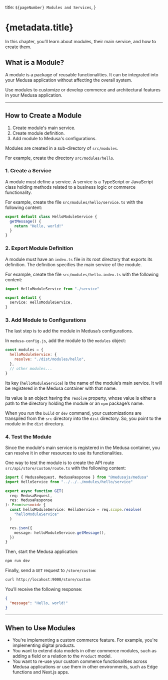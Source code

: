   title: `${pageNumber} Modules and Services`,
}

# {metadata.title}

In this chapter, you’ll learn about modules, their main service, and how to create them.

## What is a Module?

A module is a package of reusable functionalities. It can be integrated into your Medusa application without affecting the overall system.

Use modules to customize or develop commerce and architectural features in your Medusa application.

---

## How to Create a Module

<Note title="Steps Summary">

1. Create module's main service.
2. Create module definition.
3. Add module to Medusa's configurations.

</Note>

Modules are created in a sub-directory of `src/modules`.

For example, create the directory `src/modules/hello`.

### 1. Create a Service

A module must define a service. A service is a TypeScript or JavaScript class holding methods related to a business logic or commerce functionality.

For example, create the file `src/modules/hello/service.ts` with the following content:

```ts title="src/modules/hello/service.ts"
export default class HelloModuleService {
  getMessage() {
    return "Hello, world!"
  }
}
```

### 2. Export Module Definition

A module must have an `index.ts` file in its root directory that exports its definition. The definition specifies the main service of the module.

For example, create the file `src/modules/hello.index.ts` with the following content:

```ts title="src/modules/hello.index.ts" highlights={[["4", "", "The main service of the module."]]}
import HelloModuleService from "./service"

export default {
  service: HelloModuleService,
}
```

### 3. Add Module to Configurations

The last step is to add the module in Medusa’s configurations.

In `medusa-config.js`, add the module to the `modules` object:

```js title="medusa-config.js" highlights={[["2", "helloModuleService", "The key of the main service to be registered in the Medusa container."]]}
const modules = {
  helloModuleService: {
    resolve: "./dist/modules/hello",
  },
  // other modules...
}
```

Its key (`helloModuleService`) is the name of the module’s main service. It will be registered in the Medusa container with that name.

Its value is an object having the `resolve` property, whose value is either a path to the directory holding the module or an `npm` package’s name.

<Note title="Tip">

When you run the `build` or `dev` command, your customizations are transpiled from the `src` directory into the `dist` directory. So, you point to the module in the `dist` directory.

</Note>

### 4. Test the Module

Since the module's main service is registered in the Medusa container, you can resolve it in other resources to use its functionalities.

One way to test the module is to create the API route `src/api/store/custom/route.ts` with the following content:

```ts title="src/api/store/custom/route.ts"
import { MedusaRequest, MedusaResponse } from "@medusajs/medusa"
import HelloService from "../../../modules/hello/service"

export async function GET(
  req: MedusaRequest,
  res: MedusaResponse
): Promise<void> {
  const helloModuleService: HelloService = req.scope.resolve(
    "helloModuleService"
  )

  res.json({
    message: helloModuleService.getMessage(),
  })
}
```

Then, start the Medusa application:

```bash npm2yarn
npm run dev
```

Finally, send a `GET` request to `/store/custom`:

```bash apiTesting testApiUrl="http://localhost:9000/store/custom" testApiMethod="GET"
curl http://locahost:9000/store/custom
```

You’ll receive the following response:

```json
{
  "message": "Hello, world!"
}
```

---

## When to Use Modules

<Note title="Use modules when" type="success">

- You're implementing a custom commerce feature. For example, you're implementing digital products.
- You want to extend data models in other commerce modules, such as adding a field or a relation to the `Product` model.
- You want to re-use your custom commerce functionalities across Medusa applications or use them in other environments, such as Edge functions and Next.js apps.

</Note>
